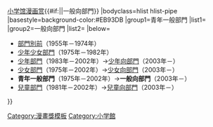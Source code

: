 {{Navbox
|name=小學館漫畫賞一般向部門
|title={{#if:{{{1|}}}|{{{1|}}}|}}[[小学馆漫画赏]]{{#if:{{{2|}}}|{{{2|}}}|一般向部門}}
|bodyclass=hlist hlist-pipe
|basestyle=background-color:#EB93DB
|group1=青年一般部門
|list1={{Navbox|child
 |basestyle=background-color:#EB93DB
 |group1=1970年代
 |list1=
*75 [[骷髅13]]（[[齊藤隆夫]]）
*76 {{tsl|ja|あぶさん|阿武先生}}（[[水島新司]]）
*77 {{tsl|ja|のたり松太郎|大個子}}（[[千葉徹彌]]）
*78 {{tsl|ja|浮浪雲}}（[[喬治秋山]]）
*79 {{tsl|ja|土佐の一本釣り|土佐的垂釣}}（{{tsl|ja|青柳裕介}}）
 |group2=1980年代
 |list2=
*80 {{tsl|ja|博多っ子純情|博多子純情}},{{tsl|ja|がんがらがん|空洞洞}}（[[長谷川法世]]）/ [[小麻煩千惠]]（{{tsl|ja|はるき悦巳|春木悅巳}}）
*81 {{tsl|ja|三丁目の夕日|三丁目的夕陽}}（{{tsl|ja|西岸良平}}）
*82 [[釣魚狂日記]]（[[山崎十三]]・{{tsl|ja|北見けんいち|北見健一}}）
*83 [[向阳之树]]（[[手塚治虫]]）
*84 [[人生交叉點]]（{{link-ja|矢島正雄}}・[[弘兼憲史]]）
*85 {{tsl|ja|ぼっけもん|胆子大的人}}（{{tsl|ja|岩重孝}}）
*86 [[美味大挑戰]]（{{tsl|ja|雁屋哲}}・{{tsl|ja|花咲アキラ|花咲昭}}）
*87 {{tsl|ja|HOTEL|HOTEL大飯店}},{{tsl|ja|マンガ日本経済入門|漫畫日本經濟入門}}（[[石之森章太郎]]）
*88 [[源氏物語]]（[[牧美也子]]）
*89 [[以柔克剛]]（[[浦澤直樹]]）
 |group3=1990年代
 |list3=
*90 {{tsl|ja|F (漫画)|F (漫画)|F}}（[[六田登]]）
*91 {{tsl|ja|家族の食卓|家族的餐桌}},[[愛情白皮書]]（[[柴门文]]）
*92 {{tsl|ja|宮本から君へ|從宮本的你}}（{{tsl|ja|新井英樹}}）/ {{tsl|ja|おかみさん 新米内儀相撲部屋奮闘記|女房東 新手房東相撲房奮鬥記|女房東}}（{{tsl|ja|一丸}}）
*93 {{tsl|ja|風の大地|風之大地}}（{{tsl|ja|坂田信弘}}・{{tsl|ja|かざま鋭二|風間銳二}}）
*94 [[墨攻]]（{{tsl|ja|森秀樹 (漫画家)|森秀樹}}）
*95 [[真相之眼]],{{tsl|ja|太郎 (漫画)|KO太郎}}（[[細野不二彥]]）/ [[龍 (漫畫)|龍]]（[[村上紀香]]）
*96 {{tsl|ja|月下の棋士|月下棋士}}（[[能條純一]]）
*97 [[少女杀手阿墨]]（[[小山由]]）
*98 {{tsl|ja|味いちもんめ|廚藝小天王}}（{{tsl|ja|あべ善太|安倍善太}}・{{tsl|ja|倉田よしみ|倉田芳美}}）
*99 無
 |group4=2000年代
 |list4=
*00 [[MONSTER (漫畫)|MONSTER]]（[[浦澤直樹]]）
*01 {{tsl|ja|HEAT -灼熱-}}（[[武論尊]]・[[池上辽一]]）/ {{tsl|ja|赤兵衛}}等（[[黑鐵弘]]）
*02 [[20世紀少年]]（[[浦澤直樹]]）
}}
|group2=一般向部門
|list2={{Navbox|child
 |basestyle=background-color:#EB93DB
 |group1=2000年代
 |list1=
*03 [[孤島診療所]]（{{tsl|ja|山田貴敏}}）
*04 [[醫龍-Team Medical Dragon-]]（{{tsl|ja|永井明}}・[[乃木坂太郎]]）
*05 {{tsl|ja|太陽の黙示録|太陽默示錄}}（[[川口開治]]）/ [[少年犯之七人]]（[[安部让二]]・[[柿崎正澄]]）
*06 {{tsl|ja|弁護士のくず|垃圾律師}}（{{tsl|ja|井浦秀夫}}）
*07 [[诈欺猎人]]（[[黑丸]]・{{tsl|ja|夏原武}}）/ [[料理新鮮人]]（{{tsl|ja|せきやてつじ|關家徹治}}）
*08 [[岳 (漫畫)|岳]]（[[石塚真一]]）
*09 [[深夜食堂]]（[[安倍夜郎]]）
 |group2=2010年代
 |list2=
*10 [[黑金丑島君]]（{{tsl|ja|真鍋昌平}}）/ [[宇宙兄弟]]（[[小山宙哉]]）
*11 [[坂道上的阿波羅]]（[[小玉由起]]）
*12 [[請叫我英雄]]（[[花澤健吾]]）
*13 [[臥底威龍]]（{{tsl|ja|高橋のぼる|高橋昇}}）
*14 [[青之焰]]（[[島本和彥]]）/ [[薙刀社青春日記]]（[[小崎亞衣]]）
*15 [[海街日記]]（[[吉田秋生]]）/ {{tsl|ja|Sunny (松本大洋)|Sunny (松本大洋)|Sunny}}（[[松本大洋]]）
*16 [[BLUE GIANT]]（[[石塚真一]]）/ [[重版出来！]]（[[松田奈緒子]]）
*17 [[空母伊吹]]（[[川口開治]]）/ [[愛在雨過天晴時]]（[[眉月啍]]）
*18 {{tsl|ja|健康で文化的な最低限度の生活|健康又文明的最低限度生活}}（[[柏木晴子]]）/ [[響～成為小說家的方法～]]（柳本光晴）
*19 [[青之蘆葦]]（{{tsl|ja|小林有吾}}）/ [[輝夜姬想讓人告白～天才們的戀愛頭腦戰～]]（[[赤坂明]]）
 |group3=2020年代
 |list3=
*20 [[DEAD DEAD DEMON'S DEDEDEDE DESTRUCTION 惡魔的破壞]]（[[淺野一二O]]）/ [[秘密內幕～女警的反擊～]]（[[泰三子]]）
*21 [[二月的勝者]]（[[高瀨志帆]]）/ [[勿說是推理]]（[[田村由美]]）
}}
|below=
*[[Template:小學館漫畫賞|部門別前]]（1955年－1974年）
*[[Template:小学馆漫画赏少年少女部门|少年少女部門]]（1975年－1982年）
*[[Template:小学馆漫画赏少年向部门|少年部門]]（1983年－2002年）→[[Template:小学馆漫画赏少年向部门|少年向部門]]（2003年－）
*[[Template:小学馆漫画赏少女向部门|少女部門]]（1975年－2002年）→[[Template:小学馆漫画赏少女向部门|少女向部門]]（2003年－）
*'''青年一般部門'''（1975年－2002年）→'''一般向部門'''（2003年－）
*[[Template:小學館漫畫賞兒童向部門|兒童部門]]（1981年－2002年）→[[Template:小學館漫畫賞兒童向部門|兒童向部門]]（2003年－）{{Nowrap end}}
}}<noinclude>
[[Category:漫畫獎模板]]
[[Category:小学館]]
</noinclude>